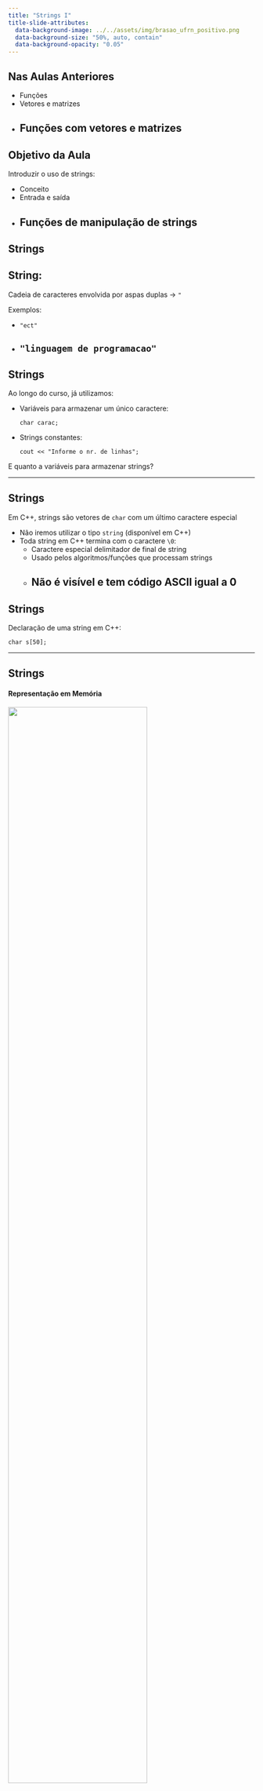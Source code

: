 ```yaml
---
title: "Strings I"
title-slide-attributes:
  data-background-image: ../../assets/img/brasao_ufrn_positivo.png
  data-background-size: "50%, auto, contain"
  data-background-opacity: "0.05"
---
```


## Nas Aulas Anteriores

- Funções
- Vetores e matrizes
- Funções com vetores e matrizes
---

## Objetivo da Aula

Introduzir o uso de strings:

- Conceito
- Entrada e saída
- Funções de manipulação de strings
---

## Strings

::: {.callout-note appearance="simple"}

## String:

Cadeia de caracteres envolvida
por aspas duplas $\rightarrow$ `"`

:::

Exemplos:

- `"ect"`
- `"linguagem de programacao"`
---

## Strings

Ao longo do curso, já utilizamos:

- Variáveis para armazenar um único caractere:

  `char carac;`

- Strings constantes:

  `cout << "Informe o nr. de linhas";`

E quanto a variáveis para armazenar strings?

---

## Strings

Em C++, strings são vetores de `char` com um último caractere especial

- Não iremos utilizar o tipo `string` (disponível em C++)
- Toda string em C++ termina com o caractere `\0`:
    - Caractere especial delimitador de final de string
    - Usado pelos algoritmos/funções que processam strings
    - Não é visível e tem código ASCII igual a 0
---

## Strings

Declaração de uma string em C++:

`char s[50];`

---

## Strings {.nostretch}
#### Representação em Memória

![](img/string_example.png){width=75% fig-align="center"}

Dada a string acima:

- Qual o caractere na terceira posição?
- Qual o caractere `s[5]`?
---

## Strings {.nostretch}
#### Representação em Memória

![](img/string_example.png){width=75% fig-align="center"}

Dada a string acima:

- Como poderíamos mudar a string para `"ola mundo"`?
- Qual o tamanho da string?
---

## Strings
#### Inicialização

- Forma 1:

```C++
char s[4] = {'e','c','t','\0'};
```
- Forma 2:

```C++
char s[] = {'e','c','t','\0'};
```
- Forma 3 (`'\0'` é inserido automaticamente):

```C++
char s[] = "ect";
```
---

## Strings
#### Strings vs. Vetor de Caracteres

Uma string é um vetor de caracteres, mas não o contrário

- String:

```C++
char s[] = {'e','c','t', '\0'};
```
- Vetor de caracteres (não delimitado com `\0`):

```C++
char s[] = {'e','c','t'};
```

- As regras que valem para vetores valem para strings
- Entretanto, strings oferecem algumas vantagens, como mostradas a seguir
---

## Lista de Presença

![](https://chart.apis.google.com/chart?cht=qr&chs=300x300&chld=L%7C1&chl=https%3A%2F%2Fbit.ly%2Flip_20231109){fig-align="center"}

<a href="https://bit.ly/lip_20231109"><p style="text-align:center;">https://bit.ly/lip_20231109</p></a>

---

## Strings
#### Comando de Saída

Para imprimir uma string, pode-se usar o comando `cout`, diretamente na variável do tipo string:

```C++
int main(){
    char str[4] = {'e','c','t','\0'};
    cout << str << endl;
    return 0;
}
```
---

## Strings
#### Comando de Saída

- Ou seja, não é necessário utilizar um laço como no caso de vetores
- Isto só funciona para strings bem formadas (terminadas com `\0`)
    - Caso contrário, serão impressos vários caracteres a mais (lixo de memória)
---

## Strings
#### Comando de Entrada

- Para ler uma string do usuário, pode-se usar o comando `cin`, diretamente na variável do tipo string:

```C++
int main(){
    char str[10];
    cin >> str;
    cout << str << endl;
    return 0;
}
```
---

## Strings
#### Comando de Entrada

- Ou seja, também não é necessário um laço
- Com `cin`, o caractere especial `\0` é inserido automaticamente
- Caso a string possua espaços em branco (`' '`),
  ela deve ser lida com um outro comando
  (próxima aula)
---

## Strings
#### Tamanho Máximo da Variável String

Sobre o tamanho da variável string na declaração:

- No exemplo anterior, a variável `str` tem tamanho máximo 10
    - Lembre-se que nem todos os espaços reservados para a string
      serão necessariamente usados
- Portanto, o tamanho máximo do texto que cabe na string é 9
    - Isto por causa do espaço destinado ao caractere especial `\0`
---

## Strings
#### Funções da Biblioteca `cstring`

- Biblioteca `cstring` $\rightarrow$ possui algumas funções úteis:
    - `strlen`: computa o tamanho da string
    - `strcpy`: computa uma cópia da string
    - `strcat`: concatena duas strings
    - `strcmp`: compara duas strings
- Estas funções podem ser usadas na resolução de exercícios
---

## Strings
#### Funções da Biblioteca `cstring`

- `int strlen(char s[])`:<br>
  retorna o tamanho da string `s`
- `void strcpy(char dest[], char orig[])`:<br>
  copia o conteúdo de `orig` para `dest`
---

## Strings
#### Funções da Biblioteca `cstring`

- `void strcat(char s1[], char s2[])`:<br>
  concatena o conteúdo de `s2` na string `s1`
---

## Strings
#### Funções da Biblioteca `cstring`

- `int strcmp(char s1[], char s2[])`: compara a string `s1` com `s2` <br>
    - Retorna 0 se elas forem iguais
    - Retorna um número negativo se `s1` for "menor" do que `s2`
    - Retorna um número positivo se `s1` for "maior" do que `s2`
---

## Strings
#### Funções da Biblioteca `cstring`

Na função `strcmp`, "menor"/"maior" não depende dos tamanhos das strings:

- A string `"bala"` é "menor" do que `"bola"`
- Isto porque `'a'` tem valor ASCII menor do que `'o'`
  (primeiro caractere que difere entre as strings)

---

## Exercícios

Implementar cada uma das funções da biblioteca `cstring`:

1. `int strlen(char s[])`
2. `void strcpy(char dest[], char orig[])`
3. `void strcat(char s1[], char s2[])`
4. `int strcmp(char s1[], char s2[])`
---

## Exercício

Implementar programa utilizando funções da biblioteca `cstring` para:

1. Ler uma string do usuário
2. Copiar a string lida para uma segunda string
3. Checar se a cópia da string é igual à palavra `"ect"`, imprimindo uma mensagem conforme o caso
---

## Exercício
#### Solução

```C++
#include <cstring>

int main(){
    char str[10], copia[10], palavra[10] = "ect";
    cin >> str;
    strcpy(copia, str);
    if(strcmp(copia, palavra) == 0){
        cout << "Iguais\n";
    }
    else{
        cout << "Diferentes\n";
    }
    return 0;
}
```
---

## Sumário

Na aula de hoje:

- Strings
    - Caractere delimitador `\0`
    - Inicialização
    - Entrada/saída
- Funções de manipulação de strings
